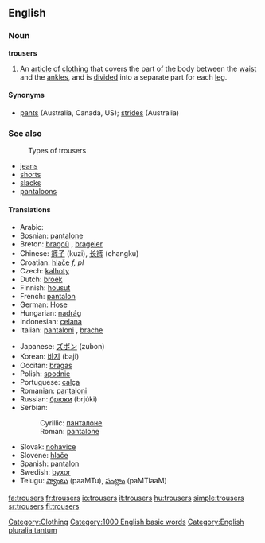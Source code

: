 ==English==

===Noun===
'''trousers''' {{pluralonly}}

# An [[article]] of [[clothing]] that covers the part of the body between the [[waist]] and the [[ankle]]s, and is [[divide]]d into a separate part for each [[leg]].

====Synonyms====
*[[pants]] (Australia, Canada, US); [[strides]] (Australia)

===See also===
:Types of trousers
*[[jeans]]
*[[shorts]]
*[[slacks]]
*[[pantaloons]]


====Translations====
{{top}}
*Arabic: {{ARchar|[[بنطلونات]]}} {{Unicode|(banʈaluná:t)}} {{p}}
*Bosnian: [[pantalone#Bosnian|pantalone]] {{f}} {{p}}
*Breton: [[bragoù]] {{m}}, [[brageier]] {{p}}
*Chinese: [[裤子]] (kuzi), [[长裤]] (changku)
*Croatian: [[hlače]] ''f, pl''
*Czech: [[kalhoty]] {{f}} {{p}}
*Dutch: [[broek]] {{f}} {{s}}
*Finnish: [[housut]]
*French: [[pantalon]] {{m}} {{s}}
*German: [[Hose]] {{f}} {{s}}
*Hungarian: [[nadrág]] {{s}}
*Indonesian: [[celana]]
*Italian: [[pantaloni]] {{m}} {{p}}, [[brache]] {{f}} {{p}}
{{mid}}
*Japanese: [[ズボン]] (zubon)
*Korean: [[바지]] (baji)
*Occitan: [[bragas]]
*Polish: [[spodnie]] {{p}}
*Portuguese: [[calça]] {{f}} {{s}}
*Romanian: [[pantaloni]]
*Russian: [[брюки]] (brjúki) {{f}} {{p}}
*Serbian:
*:Cyrillic: [[панталоне#Serbian|панталоне]] {{f}} {{p}}
*:Roman: [[pantalone#Serbian|pantalone]] {{f}} {{p}}
*Slovak: [[nohavice#Slovak|nohavice]] {{f}} {{p}}
*Slovene: [[hlače]] {{f}} {{p}}
*Spanish: [[pantalon]] {{m}} {{s}}
*Swedish: [[byxor]] {{p}}
*Telugu: [[ప్యాంటు]] (paaMTu), [[పంట్లాం]] (paMTlaaM)
{{bottom}}


[[Category:Clothing]]
[[Category:1000 English basic words]]
[[Category:English pluralia tantum]]

[[fa:trousers]]
[[fr:trousers]]
[[io:trousers]]
[[it:trousers]]
[[hu:trousers]]
[[simple:trousers]]
[[sr:trousers]]
[[fi:trousers]]
